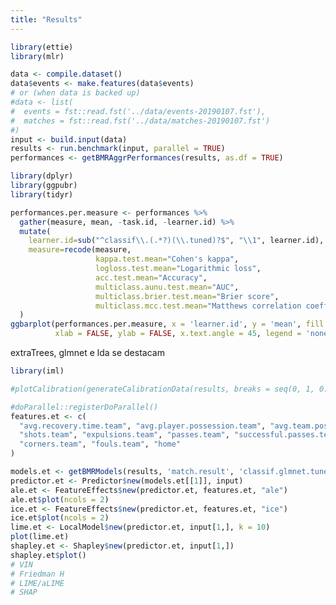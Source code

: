 ```yaml
---
title: "Results"
---
```


```r
library(ettie)
library(mlr)

data <- compile.dataset()
data$events <- make.features(data$events)
# or (when data is backed up)
#data <- list(
#  events = fst::read.fst('../data/events-20190107.fst'),
#  matches = fst::read.fst('../data/matches-20190107.fst')
#)
input <- build.input(data)
results <- run.benchmark(input, parallel = TRUE)
performances <- getBMRAggrPerformances(results, as.df = TRUE)
```

```r
library(dplyr)
library(ggpubr)
library(tidyr)

performances.per.measure <- performances %>%
  gather(measure, mean, -task.id, -learner.id) %>%
  mutate(
    learner.id=sub("^classif\\.(.*?)(\\.tuned)?$", "\\1", learner.id),
    measure=recode(measure,
                   kappa.test.mean="Cohen's kappa",
                   logloss.test.mean="Logarithmic loss",
                   acc.test.mean="Accuracy",
                   multiclass.aunu.test.mean="AUC",
                   multiclass.brier.test.mean="Brier score",
                   multiclass.mcc.test.mean="Matthews correlation coefficient")
  )
ggbarplot(performances.per.measure, x = 'learner.id', y = 'mean', fill = 'learner.id', color = 'learner.id',
          xlab = FALSE, ylab = FALSE, x.text.angle = 45, legend = 'none') + facet_wrap('measure', scales='free_y')
```

extraTrees, glmnet e lda se destacam

```r
library(iml)

#plotCalibration(generateCalibrationData(results, breaks = seq(0, 1, 0.05)))

#doParallel::registerDoParallel()
features.et <- c(
  "avg.recovery.time.team", "avg.player.possession.team", "avg.team.possession.team",
  "shots.team", "expulsions.team", "passes.team", "successful.passes.team",
  "corners.team", "fouls.team", "home"
)

models.et <- getBMRModels(results, 'match.result', 'classif.glmnet.tuned', drop = TRUE)
predictor.et <- Predictor$new(models.et[[1]], input)
ale.et <- FeatureEffects$new(predictor.et, features.et, "ale")
ale.et$plot(ncols = 2)
ice.et <- FeatureEffects$new(predictor.et, features.et, "ice")
ice.et$plot(ncols = 2)
lime.et <- LocalModel$new(predictor.et, input[1,], k = 10)
plot(lime.et)
shapley.et <- Shapley$new(predictor.et, input[1,])
shapley.et$plot()
# VIN
# Friedman H
# LIME/aLIME
# SHAP
```
